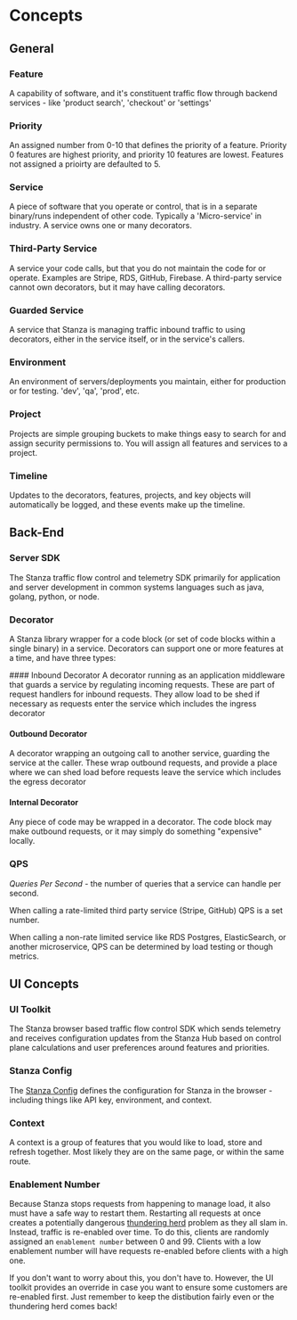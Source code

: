 # Concepts

## General

### Feature
A capability of software, and it's constituent traffic flow through backend services  - like 'product search', 'checkout' or 'settings'

### Priority
An assigned number from 0-10 that defines the priority of a feature. Priority 0 features are highest priority, and priority 10 features are lowest. Features not assigned a prioirty are defaulted to 5.

### Service
A piece of software that you operate or control, that is in a separate binary/runs independent of other code. Typically a 'Micro-service' in industry. A service owns one or many decorators.

### Third-Party Service
A service your code calls, but that you do not maintain the code for or operate. Examples are Stripe, RDS, GitHub, Firebase. A third-party service cannot own decorators, but it may have calling decorators.

### Guarded Service
A service that Stanza is managing traffic inbound traffic to using decorators, either in the service itself, or in the service's callers.

### Environment
An environment of servers/deployments you maintain, either for production or for testing. 'dev', 'qa', 'prod', etc.

### Project
Projects are simple grouping buckets to make things easy to search for and assign security permissions to. You will assign all features and services to a project.

### Timeline
Updates to the decorators, features, projects, and key objects will automatically be logged, and these events make up the timeline.

## Back-End

### Server SDK
The Stanza traffic flow control and telemetry SDK primarily for application and server development in common systems languages such as java, golang, python, or node.

### Decorator
A Stanza library wrapper for a code block (or set of code blocks within a single binary) in a service. Decorators can support one or more features at a time, and have three types:


<Callout emoji="">
#### Inbound Decorator 
A decorator running as an application middleware that guards a service by regulating incoming requests. 
These are part of request handlers for inbound requests. 
They allow load to be shed if necessary as requests enter the service which includes the ingress decorator

#### Outbound Decorator 
A decorator wrapping an outgoing call to another service, guarding the service at the caller.
These wrap outbound requests, and provide a place where we can shed load before requests leave the service which includes the egress decorator

#### Internal Decorator
Any piece of code may be wrapped in a decorator. The code block may make outbound requests, or it may simply do something "expensive" locally.
</Callout>


### QPS

*Queries Per Second* - the number of queries that a service can handle per second.

When calling a rate-limited third party service (Stripe, GitHub) QPS is a set number.

When calling a non-rate limited service like RDS Postgres, ElasticSearch, or another microservice, QPS can be determined by load testing or though metrics.

## UI Concepts

### UI Toolkit
The Stanza browser based traffic flow control SDK which sends telemetry and receives configuration updates from the Stanza Hub based on control plane calculations and user preferences around features and priorities. 

### Stanza Config
The [Stanza Config](./javascript/stanzaconfig) defines the configuration for Stanza in the browser - including things like API key, environment, and context.

### Context 
A context is a group of features that you would like to load, store and refresh together. Most likely they are on the same page, or within the same route.

### Enablement Number 
Because Stanza stops requests from happening to manage load, it also must have a safe way to restart them. Restarting all requests at once creates a potentially dangerous [thundering herd](https://en.wikipedia.org/wiki/Thundering_herd_problem) problem as they all slam in.
Instead, traffic is re-enabled over time. To do this, clients are randomly assigned an `enablement number` between 0 and 99. Clients with a low enablement number will have requests re-enabled before clients with a high one.

If you don't want to worry about this, you don't have to. However, the UI toolkit provides an override in case you want to ensure some customers are re-enabled first. Just remember to keep the distibution fairly even or the thundering herd comes back!





